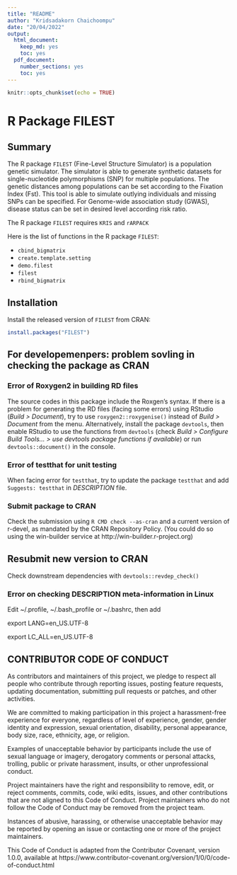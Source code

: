 ```yaml
---
title: "README"
author: "Kridsadakorn Chaichoompu"
date: "20/04/2022"
output:
  html_document:
    keep_md: yes
    toc: yes
  pdf_document: 
    number_sections: yes
    toc: yes
---
```


```r
knitr::opts_chunk$set(echo = TRUE)
```

# R Package FILEST

## Summary

The R package ```FILEST``` (Fine-Level Structure Simulator) is a population 
genetic simulator. The simulator is able to generate synthetic datasets for 
single-nucleotide polymorphisms (SNP) for multiple populations. The genetic 
distances among populations can be set according to the Fixation Index (Fst). 
This tool is able to simulate outlying individuals and missing SNPs can be 
specified. For Genome-wide association study (GWAS), disease status can be set 
in desired level according risk ratio.

The R package ```FILEST``` requires ```KRIS``` and ```rARPACK```

Here is the list of functions in the R package ```FILEST```:

* ```cbind_bigmatrix```
* ```create.template.setting```
* ```demo.filest```
* ```filest```
* ```rbind_bigmatrix```

## Installation

Install the released version of ```FILEST``` from CRAN:

```r
install.packages("FILEST")
```

## For developemenpers: problem sovling in checking the package as CRAN

### Error of Roxygen2 in building RD files

The source codes in this package include the Roxgen's syntax. If there is a 
problem for generating the RD files (facing some errors) using RStudio (_Build > 
Document_), try to use ```roxygen2::roxygenise()``` instead of _Build > Document_ 
from the menu. Alternatively, install the package ```devtools```, then enable 
RStudio to use the functions from ```devtools``` (check _Build > Configure Build 
Tools... > use devtools package functions if available_) or run 
```devtools::document()``` in the console.

### Error of testthat for unit testing

When facing error for ```testthat```, try to update the package ```testthat``` and add 
```Suggests: testthat``` in _DESCRIPTION_ file.

### Submit package to CRAN

Check the submission using ```R CMD check --as-cran``` and a current version of 
r-devel, as mandated by the CRAN Repository Policy. (You could do so using the 
win-builder service at http://win-builder.r-project.org)

## Resubmit new version to CRAN

Check downstream dependencies with ```devtools::revdep_check()```

### Error on checking DESCRIPTION meta-information in Linux

Edit ~/.profile, ~/.bash_profile or ~/.bashrc, then add

export LANG=en_US.UTF-8

export LC_ALL=en_US.UTF-8

## CONTRIBUTOR CODE OF CONDUCT

As contributors and maintainers of this project, we pledge to respect all people 
who contribute through reporting issues, posting feature requests, updating 
documentation, submitting pull requests or patches, and other activities.

We are committed to making participation in this project a harassment-free 
experience for everyone, regardless of level of experience, gender, gender 
identity and expression, sexual orientation, disability, personal appearance, 
body size, race, ethnicity, age, or religion.

Examples of unacceptable behavior by participants include the use of sexual 
language or imagery, derogatory comments or personal attacks, trolling, public 
or private harassment, insults, or other unprofessional conduct.

Project maintainers have the right and responsibility to remove, edit, or reject 
comments, commits, code, wiki edits, issues, and other contributions that are 
not aligned to this Code of Conduct. Project maintainers who do not follow the 
Code of Conduct may be removed from the project team.

Instances of abusive, harassing, or otherwise unacceptable behavior may be 
reported by opening an issue or contacting one or more of the project 
maintainers.

This Code of Conduct is adapted from the Contributor Covenant, version 1.0.0, 
available at https://www.contributor-covenant.org/version/1/0/0/code-of-conduct.html

